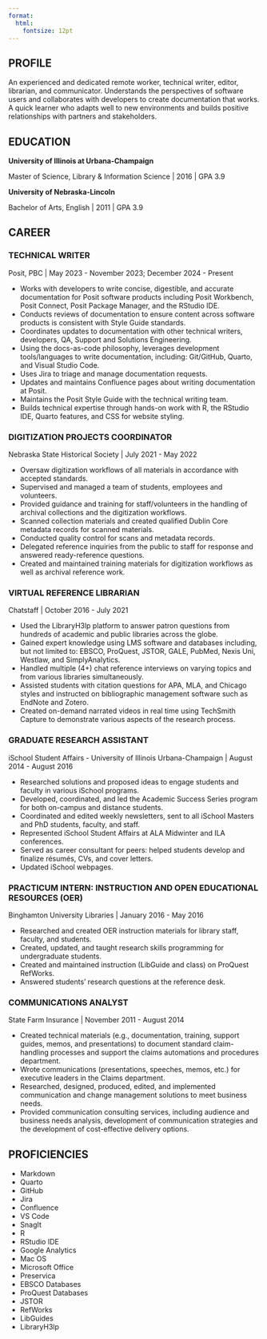 ```yaml
---
format:
  html: 
    fontsize: 12pt
---
```


## PROFILE

An experienced and dedicated remote worker, technical writer, editor, librarian, and communicator. Understands the perspectives of software users and collaborates with developers to create documentation that works. A quick learner who adapts well to new environments and builds positive relationships with partners and stakeholders.

## EDUCATION

**University of Illinois at Urbana-Champaign**

Master of Science, Library & Information Science |
2016 | GPA 3.9

**University of Nebraska-Lincoln**

Bachelor of Arts, English |
2011 | GPA 3.9

## CAREER

### TECHNICAL WRITER 

Posit, PBC | May 2023 - November 2023; December 2024 - Present

- Works with developers to write concise, digestible, and accurate documentation for Posit software products including Posit Workbench, Posit Connect, Posit Package Manager, and the RStudio IDE.
- Conducts reviews of documentation to ensure content across software products is consistent with Style Guide standards.
- Coordinates updates to documentation with other technical writers, developers, QA, Support and Solutions Engineering.
- Using the docs-as-code philosophy, leverages development tools/languages to write documentation, including: Git/GitHub, Quarto, and Visual Studio Code.
- Uses Jira to triage and manage documentation requests.
- Updates and maintains Confluence pages about writing documentation at Posit.
- Maintains the Posit Style Guide with the technical writing team.
- Builds technical expertise through hands-on work with R, the RStudio IDE, Quarto features, and CSS for website styling.

### DIGITIZATION PROJECTS COORDINATOR

Nebraska State Historical Society | July 2021 - May 2022

- Oversaw digitization workflows of all materials in accordance with accepted standards.
- Supervised and managed a team of students, employees and volunteers.
- Provided guidance and training for staff/volunteers in the handling of archival collections and the digitization workflows.
- Scanned collection materials and created qualified Dublin Core metadata records for scanned materials.
- Conducted quality control for scans and metadata records.
- Delegated reference inquiries from the public to staff for response and answered ready-reference questions.
- Created and maintained training materials for digitization workflows as well as archival reference work.

### VIRTUAL REFERENCE LIBRARIAN

Chatstaff | October 2016 - July 2021

- Used the LibraryH3lp platform to answer patron questions from hundreds of academic and public libraries across the globe.
- Gained expert knowledge using LMS software and databases including, but not limited to: EBSCO, ProQuest, JSTOR, GALE,
PubMed, Nexis Uni, Westlaw, and SimplyAnalytics.
- Handled multiple (4+) chat reference interviews on varying topics and from various libraries simultaneously.
- Assisted students with citation questions for APA, MLA, and Chicago styles and instructed on bibliographic management software such as
EndNote and Zotero.
- Created on-demand narrated videos in real time using TechSmith Capture to demonstrate various aspects of the research process.

### GRADUATE RESEARCH ASSISTANT

iSchool Student Affairs - University of Illinois Urbana-Champaign | August 2014 - August 2016

- Researched solutions and proposed ideas to engage students and faculty in various iSchool programs.
- Developed, coordinated, and led the Academic Success Series program for both on-campus and distance students.
- Coordinated and edited weekly newsletters, sent to all iSchool Masters and PhD students, faculty, and staff.
- Represented iSchool Student Affairs at ALA Midwinter and ILA conferences.
- Served as career consultant for peers: helped students develop and finalize résumés, CVs, and cover letters.
- Updated iSchool webpages.

### PRACTICUM INTERN: INSTRUCTION AND OPEN EDUCATIONAL RESOURCES (OER) 

Binghamton University Libraries | January 2016 - May 2016

- Researched and created OER instruction materials for library staff, faculty, and students.
- Created, updated, and taught research skills programming for undergraduate students.
- Created and maintained instruction (LibGuide and class) on ProQuest RefWorks.
- Answered students’ research questions at the reference desk.

### COMMUNICATIONS ANALYST

State Farm Insurance | November 2011 - August 2014

- Created technical materials (e.g., documentation, training, support guides, memos, and presentations) to document standard claim-handling processes and support the claims automations and procedures department.
- Wrote communications (presentations, speeches, memos, etc.) for executive leaders in the Claims department. 
- Researched, designed, produced, edited, and implemented communication and change management solutions to meet business needs.
- Provided communication consulting services, including audience and business needs analysis, development of communication strategies and the development of cost-effective delivery options.

## PROFICIENCIES

- Markdown
- Quarto
- GitHub
- Jira
- Confluence
- VS Code
- SnagIt
- R
- RStudio IDE
- Google Analytics
- Mac OS
- Microsoft Office
- Preservica
- EBSCO Databases
- ProQuest Databases
- JSTOR
- RefWorks
- LibGuides
- LibraryH3lp
